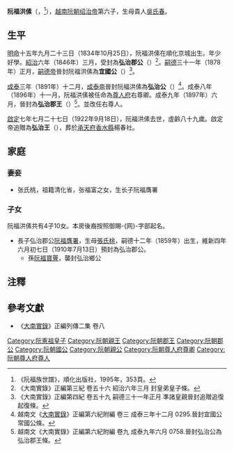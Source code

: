 '''阮福洪傃'''（{{vie|v='''Nguyễn Phúc Hồng Tố'''|hn=阮福洪傃}}，{{bd|1834年|10月25日|1922年|9月18日|}}<ref>《阮福族世譜》，順化出版社，1995年，353頁。</ref>），[[越南|越南]][[阮朝|阮朝]][[绍治帝|绍治帝]]第六子，生母貴人[[吳氏春|吳氏春]]。

==生平==
[[明命|明命]]十五年九月二十三日（1834年10月25日），阮福洪傃在順化京城出生。年少好學。[[紹治|紹治]]六年（1846年）三月，受封為'''弘治郡公'''（{{vie|v=Hoằng Trị Quận Công|hn=弘治郡公}}）<ref>《大南實錄》正編第三紀 卷五十六 紹治六年三月 封皇弟皇子條。</ref>。[[嗣德|嗣德]]三十一年（1878年）正月，[[嗣德帝|嗣德帝]]晉封阮福洪傃為'''宜國公'''（{{vie|v=Nghi Quốc Công|hn=宜國公}}）<ref>《大南實錄》正編第四紀 卷五十九 嗣德三十一年正月 準諸皇親晉封追贈追復起復條。</ref>。

[[成泰|成泰]]三年（1891年）十二月，[[成泰帝|成泰帝]]晉封阮福洪傃為'''弘治公'''（{{vie|v=Hoằng Trị Công|hn=弘治公}}）<ref>越南文《[[大南實錄|大南實錄]]》正編第六紀附編 卷三 成泰三年十二月 0295.晉封宜國公常國公條。</ref>。成泰八年（1896年）十一月，阮福洪傃被任命為[[尊人府|尊人府]]右尊卿。成泰九年（1897年）六月，晉封為'''弘治郡王'''（{{vie|v=Hoằng Trị Quận Vương|hn=弘治郡王}}）<ref>越南文《大南實錄》正編第六紀附編 卷九 成泰九年六月 0758.晉封弘治公為弘治郡王條。</ref>。並改任右尊人。

[[啟定|啟定]]七年七月二十七日（1922年9月18日），阮福洪傃去世，虛齡八十九歲。啟定帝追贈為'''弘治王'''（{{vie|v=Hoằng Trị Vương|hn=弘治王}}），葬於[[承天府_(越南)|承天府]][[香水縣|香水縣]]楊春社。

==家庭==
===妻妾===
*张氏桃，祖籍清化省，张福富之女，生长子阮福膺署
===子女===
阮福洪傃共有4子10女。本房後裔按照御賜-{网}-字部起名。
*長子弘治郡公[[阮福膺署|阮福膺署]]，生母[[張氏桃|張氏桃]]，嗣德十二年（1859年）出生，維新四年六月初七日（1910年7月13日）預封為弘治郡公。
**孫[[阮福寶罾|阮福寶罾]]，襲封弘治鄉公

==注釋==
{{reflist}}

==參考文獻==
*《[[大南實錄|大南實錄]]》正編列傳二集 卷八
{{阮憲祖子女}}
[[Category:阮憲祖皇子|Category:阮憲祖皇子]]
[[Category:阮朝親王|Category:阮朝親王]]
[[Category:阮朝郡王|Category:阮朝郡王]]
[[Category:阮朝郡公|Category:阮朝郡公]]
[[Category:阮朝國公|Category:阮朝國公]]
[[Category:阮朝親公|Category:阮朝親公]]
[[Category:阮朝尊人府尊卿|Category:阮朝尊人府尊卿]]
[[Category:阮朝尊人府尊人|Category:阮朝尊人府尊人]]